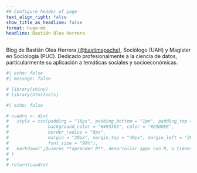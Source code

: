 ```yaml
---
## Configure header of page
text_align_right: false
show_title_as_headline: false
format: hugo-md
headline: Bastián Olea Herrera
---
```


Blog de Bastián Olea Herrera [(@bastimapache)](https://x.com/bastimapache), Sociólogo (UAH) y Magíster en Sociología (PUC). Dedicado profesionalmente a la ciencia de datos, particularmente su aplicación a temáticas sociales y socioeconómicas.

```r
#| echo: false
#| message: false

# library(shiny)
# library(htmltools)
```


```r
#| echo: false

# cuadro <- div(
#   style = css(padding = "16px", padding_bottom = "1px", padding_top = "1px", 
#               background_color = "#493365", color = "#E9DDEE",
#               border_radius = "6px",
#               margin = "20px", margin_top = "40px", margin_left = "30px", margin_right = "30px",
#               font_size = "90%"),
#   markdown("¿Quieres **aprender R**, desarrollar apps con R, o tienes un proyecto en mente? [¡Contáctame!](/contact/) Ofrezco clases particulares de R, asesorías, desarrollo de apps, y apoyo para cualquier tipo de proyecto.")
# )
# 
# return(cuadro)
```


